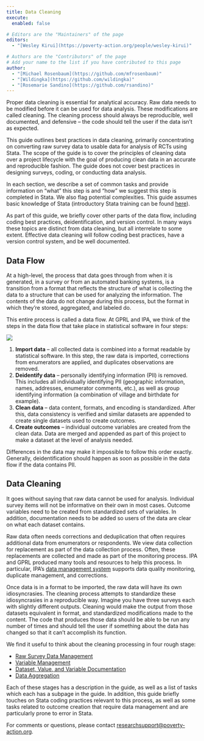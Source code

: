 ```yaml
---
title: Data Cleaning
execute: 
  enabled: false

# Editors are the "Maintainers" of the page
editors:
  - "[Wesley Kirui](https://poverty-action.org/people/wesley-kirui)"

# Authors are the "Contributors" of the page
# Add your name to the list if you have contributed to this page
author:
  - "[Michael Rosenbaum](https://github.com/mfrosenbaum)"
  - "[Wildingka](https://github.com/wildingka)"
  - "[Rosemarie Sandino](https://github.com/rsandino)"
---
```


Proper data cleaning is essential for analytical accuracy. Raw data needs to be modified before it can be used for data analysis. These modifications are called cleaning. The cleaning process should always be reproducible, well documented, and defensive – the code should tell the user if the data isn’t as expected.

This guide outlines best practices in data cleaning, primarily concentrating on converting raw survey data to usable data for analysis of RCTs using Stata. The scope of the guide is to cover the principles of cleaning data over a project lifecycle with the goal of producing clean data in an accurate and reproducible fashion. The guide does not cover best practices in designing surveys, coding, or conducting data analysis.

In each section, we describe a set of common tasks and provide information on “what” this step is and “how” we suggest this step is completed in Stata. We also flag potential complexities. This guide assumes basic knowledge of Stata (introductory Stata training can be found [here](https://github.com/PovertyAction/IPA-Stata-Trainings)). 

As part of this guide, we briefly cover other parts of the data flow, including coding best practices, deidentification, and version control. In many ways these topics are distinct from data cleaning, but all interrelate to some extent. Effective data cleaning will follow coding best practices, have a version control system, and be well documented. 

## Data Flow

At a high-level, the process that data goes through from when it is generated, in a survey or from an automated banking systems, is a transition from a format that reflects the structure of what is collecting the data to a structure that can be used for analyzing the information. The contents of the data do not change during this process, but the format in which they’re stored, aggregated, and labeled do. 

This entire process is called a data flow. At GPRL and IPA, we think of the steps in the data flow that take place in statistical software in four steps:

![](https://raw.githubusercontent.com/PovertyAction/guides/master/assets/images/DGP_CleanDataHighlight.PNG)

1.	**Import data** – all collected data is combined into a format readable by statistical software. In this step, the raw data is imported, corrections from enumerators are applied, and duplicates observations are removed. 
2.	**Deidentify data** – personally identifying information (PII) is removed. This includes all individually identifying PII (geographic information, names, addresses, enumerator comments, etc.), as well as group identifying information (a combination of village and birthdate for example). 
3.	**Clean data** – data content, formats, and encoding is standardized. After this, data consistency is verified and similar datasets are appended to create single datasets used to create outcomes.
4.	**Create outcomes** – individual outcome variables are created from the clean data. Data are merged and appended as part of this project to make a dataset at the level of analysis needed.

Differences in the data may make it impossible to follow this order exactly. Generally, deidentification should happen as soon as possible in the data flow if the data contains PII.

## Data Cleaning

It goes without saying that raw data cannot be used for analysis. Individual survey items will not be informative on their own in most cases. Outcome variables need to be created from standardized sets of variables. In addition, documentation needs to be added so users of the data are clear on what each dataset contains.

Raw data often needs corrections and deduplication that often requires additional data from enumerators or respondents. We view data collection for replacement as part of the data collection process. Often, these replacements are collected and made as part of the monitoring process. IPA and GPRL produced many tools and resources to help this process. In particular, IPA’s [data management system](https://github.com/PovertyAction/high-frequency-checks) supports data quality monitoring, duplicate management, and corrections.

Once data is in a format to be imported, the raw data will have its own idiosyncrasies. The cleaning process attempts to standardize these idiosyncrasies in a reproducible way. Imagine you have three surveys each with slightly different outputs. Cleaning would make the output from those datasets equivalent in format, and standardized modifications made to the content. The code that produces those data should be able to be run any number of times and should tell the user if something about the data has changed so that it can’t accomplish its function.

We find it useful to think about the cleaning processing in four rough stage:

- [Raw Survey Data Management](./raw_data_management/index.html)
- [Variable Management](./variable_management/index.html)
- [Dataset, Value, and Variable Documentation](./dataset_documentation/index.html)
- [Data Aggregation](./data_aggregation/index.html)

Each of these stages has a description in the guide, as well as a list of tasks which each has a subpage in the guide. In addition, this guide briefly touches on Stata coding practices relevant to this process, as well as some tasks related to outcome creation that require data management and are particularly prone to error in Stata.

For comments or questions, please contact [researchsupport@poverty-action.org](mailto:researchsupport@poverty-action.org?subject=[Cleaning%20Guide]).